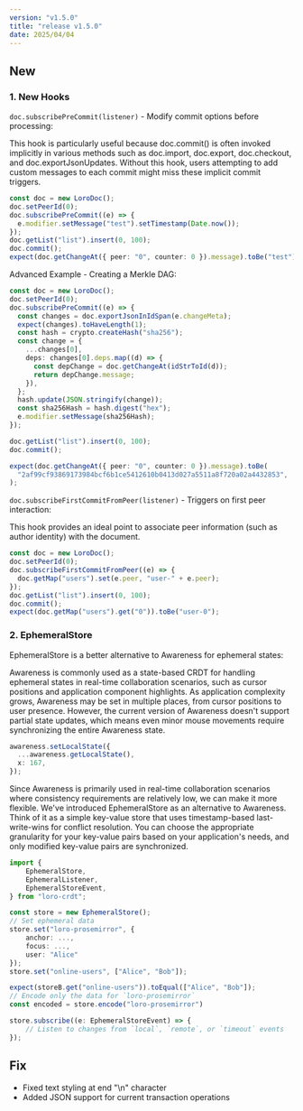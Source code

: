 ```yaml
---
version: "v1.5.0"
title: "release v1.5.0"
date: 2025/04/04
---
```


## New

### 1. New Hooks

`doc.subscribePreCommit(listener)` - Modify commit options before processing:

This hook is particularly useful because doc.commit() is often invoked implicitly in various methods such as doc.import, doc.export, doc.checkout, and doc.exportJsonUpdates. Without this hook, users attempting to add custom messages to each commit might miss these implicit commit triggers.

```ts
const doc = new LoroDoc();
doc.setPeerId(0);
doc.subscribePreCommit((e) => {
  e.modifier.setMessage("test").setTimestamp(Date.now());
});
doc.getList("list").insert(0, 100);
doc.commit();
expect(doc.getChangeAt({ peer: "0", counter: 0 }).message).toBe("test");
```

Advanced Example - Creating a Merkle DAG:

```ts
const doc = new LoroDoc();
doc.setPeerId(0);
doc.subscribePreCommit((e) => {
  const changes = doc.exportJsonInIdSpan(e.changeMeta);
  expect(changes).toHaveLength(1);
  const hash = crypto.createHash("sha256");
  const change = {
    ...changes[0],
    deps: changes[0].deps.map((d) => {
      const depChange = doc.getChangeAt(idStrToId(d));
      return depChange.message;
    }),
  };
  hash.update(JSON.stringify(change));
  const sha256Hash = hash.digest("hex");
  e.modifier.setMessage(sha256Hash);
});

doc.getList("list").insert(0, 100);
doc.commit();

expect(doc.getChangeAt({ peer: "0", counter: 0 }).message).toBe(
  "2af99cf93869173984bcf6b1ce5412610b0413d027a5511a8f720a02a4432853",
);
```

`doc.subscribeFirstCommitFromPeer(listener)` - Triggers on first peer interaction:

This hook provides an ideal point to associate peer information (such as author identity) with the document.

```ts
const doc = new LoroDoc();
doc.setPeerId(0);
doc.subscribeFirstCommitFromPeer((e) => {
  doc.getMap("users").set(e.peer, "user-" + e.peer);
});
doc.getList("list").insert(0, 100);
doc.commit();
expect(doc.getMap("users").get("0")).toBe("user-0");
```

### 2. EphemeralStore

EphemeralStore is a better alternative to Awareness for ephemeral states:

Awareness is commonly used as a state-based CRDT for handling ephemeral states in real-time collaboration scenarios, such as cursor positions and application component highlights. As application complexity grows, Awareness may be set in multiple places, from cursor positions to user presence. However, the current version of Awareness doesn't support partial state updates, which means even minor mouse movements require synchronizing the entire Awareness state.

```ts
awareness.setLocalState({
  ...awareness.getLocalState(),
  x: 167,
});
```
Since Awareness is primarily used in real-time collaboration scenarios where consistency requirements are relatively low, we can make it more flexible. We've introduced EphemeralStore as an alternative to Awareness. Think of it as a simple key-value store that uses timestamp-based last-write-wins for conflict resolution. You can choose the appropriate granularity for your key-value pairs based on your application's needs, and only modified key-value pairs are synchronized.


```ts
import {
    EphemeralStore,
    EphemeralListener,
    EphemeralStoreEvent,
} from "loro-crdt";

const store = new EphemeralStore();
// Set ephemeral data
store.set("loro-prosemirror", {
    anchor: ...,
    focus: ...,
    user: "Alice"
});
store.set("online-users", ["Alice", "Bob"]);

expect(storeB.get("online-users")).toEqual(["Alice", "Bob"]);
// Encode only the data for `loro-prosemirror`
const encoded = store.encode("loro-prosemirror")

store.subscribe((e: EphemeralStoreEvent) => {
    // Listen to changes from `local`, `remote`, or `timeout` events
});
```

## Fix

- Fixed text styling at end "\n" character
- Added JSON support for current transaction operations
